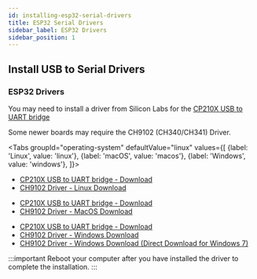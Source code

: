 ```yaml
---
id: installing-esp32-serial-drivers
title: ESP32 Serial Drivers
sidebar_label: ESP32 Drivers
sidebar_position: 1
---
```



## Install USB to Serial Drivers

### ESP32 Drivers

You may need to install a driver from Silicon Labs for the [CP210X USB to UART bridge](https://www.silabs.com/products/development-tools/software/usb-to-uart-bridge-vcp-drivers)

Some newer boards may require the CH9102 (CH340/CH341) Driver.

<Tabs
groupId="operating-system"
defaultValue="linux"
values={[
{label: 'Linux', value: 'linux'},
{label: 'macOS', value: 'macos'},
{label: 'Windows', value: 'windows'},
]}>

<TabItem value="linux">

- [CP210X USB to UART bridge - Download](https://www.silabs.com/products/development-tools/software/usb-to-uart-bridge-vcp-drivers)
- [CH9102 Driver - Linux Download](http://www.wch-ic.com/downloads/CH341SER_LINUX_ZIP.html)

</TabItem>


<TabItem value="macos">

- [CP210X USB to UART bridge - Download](https://www.silabs.com/products/development-tools/software/usb-to-uart-bridge-vcp-drivers)
- [CH9102 Driver - MacOS Download](https://github.com/WCHSoftGroup/ch34xser_macos)

</TabItem>


<TabItem value="windows">

- [CP210X USB to UART bridge - Download](https://www.silabs.com/products/development-tools/software/usb-to-uart-bridge-vcp-drivers)
- [CH9102 Driver - Windows Download](http://www.wch.cn/downloads/CH343SER_ZIP.html)
- [CH9102 Driver - Windows Download (Direct Download for Windows 7)](https://github.com/Xinyuan-LilyGO/CH9102_Driver)

</TabItem>

</Tabs>

:::important
Reboot your computer after you have installed the driver to complete the installation.
:::